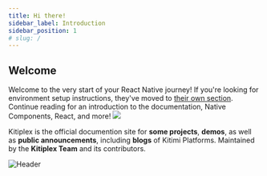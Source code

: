 ```yaml
---
title: Hi there!
sidebar_label: Introduction
sidebar_position: 1
# slug: /
---
```



## Welcome


<div className="content-banner">
  Welcome to the very start of your React Native journey! If you're looking for environment setup instructions, they've moved to <a href="environment-setup">their own section</a>. Continue reading for an introduction to the documentation, Native Components, React, and more!
  <img className="content-banner-img" src="/docs/assets/p_android-ios-devices.svg" alt=" " />
</div>

Kitiplex is the official documention site for **some projects**, **demos**, as well as **public announcements**, including **blogs** of Kitimi Platforms. Maintained by the **Kitiplex Team** and its contributors.


![Header](../static/img/header-blue.svg)
